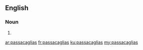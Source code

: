 ==English==

===Noun===
{{head|en|plural}}

# {{plural of|passacaglia|lang=en|nocat=1}}

[[ar:passacaglias]]
[[fr:passacaglias]]
[[ku:passacaglias]]
[[my:passacaglias]]